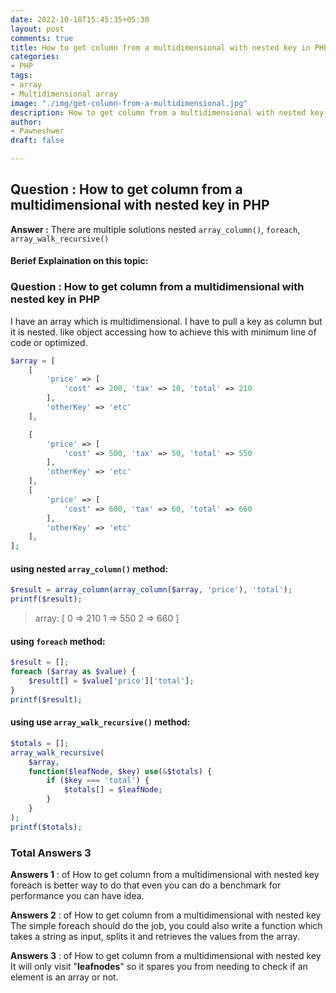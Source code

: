 ```yaml
---
date: 2022-10-18T15:45:35+05:30
layout: post
comments: true
title: How to get column from a multidimensional with nested key in PHP
categories:
- PHP
tags:
- array
- Multidimensional array
image: "./img/get-column-from-a-multidimensional.jpg"
description: How to get column from a multidimensional with nested key in php
author:
- Pawneshwer
draft: false

---
```

## Question : How to get column from a multidimensional with nested key in PHP

**Answer :** There are multiple solutions nested `array_column()`, `foreach`, `array_walk_recursive()`

#### Berief Explaination on this topic:

### Question : How to get column from a multidimensional with nested key in PHP

I have an array which is multidimensional. I have to pull a key as column but it is nested. like object accessing how to achieve this with minimum line of code or optimized.

```php
$array = [
    [
        'price' => [
            'cost' => 200, 'tax' => 10, 'total' => 210
        ],
        'otherKey' => 'etc'
    ],

    [
        'price' => [
            'cost' => 500, 'tax' => 50, 'total' => 550
        ],
        'otherKey' => 'etc'
    ],
    [
        'price' => [
            'cost' => 600, 'tax' => 60, 'total' => 660
        ],
        'otherKey' => 'etc'
    ],
];
```

#### using nested `array_column()` method:

```php
$result = array_column(array_column($array, 'price'), 'total');
printf($result); 
```

> array: \[
> 0 => 210
> 1 => 550
> 2 => 660
> \]

#### using `foreach` method:

```php
$result = [];
foreach ($array as $value) {
    $result[] = $value['price']['total'];
}
printf($result);
```

#### using use `array_walk_recursive()` method:

```php
$totals = [];
array_walk_recursive(
    $array,
    function($leafNode, $key) use(&$totals) {
        if ($key === 'total') {
            $totals[] = $leafNode;
        }
    }
);
printf($totals);
```

### Total Answers 3

**Answers 1** : of How to get column from a multidimensional with nested key
foreach is better way to do that even you can do a benchmark for performance you can have idea.

**Answers 2** : of How to get column from a multidimensional with nested key
The simple foreach should do the job, you could also write a function which takes a string as input, splits it and retrieves the values from the array.

**Answers 3** : of How to get column from a multidimensional with nested key
It will only visit "**leafnodes**" so it spares you from needing to check if an element is an array or not.